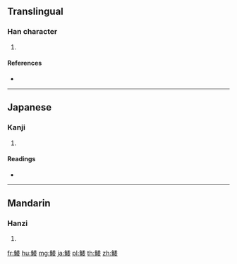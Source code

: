 {{character info/new}}
==Translingual==

===Han character===
{{Han char|rn=195|rad=魚|as=08|sn=19|four=|canj=NFHDV}}

# {{defn|Han|sort=魚08}}

====References====
* {{Han ref|kx=1472.060|dkj=46214|dj=2004.200|hdz=74696.160|uh=9BD8|ud=39896}}

----

==Japanese==

===Kanji===
{{ja-kanji|grade=|rs=魚08}}

# {{defn|lang=ja|sort=魚08}}

====Readings====
* {{ja-readings|on=[[だい]] (dai), [[ない]] (nai)|kun=[[くさる]] (kusaru)}}

----

==Mandarin==

===Hanzi===
{{cmn-hanzi|pin=[[něi]] ([[nei3]])|wg=nei<sup>3</sup>}}

# {{defn|lang=cmn|sort=魚08}}

[[fr:鯘]]
[[hu:鯘]]
[[mg:鯘]]
[[ja:鯘]]
[[pl:鯘]]
[[th:鯘]]
[[zh:鯘]]